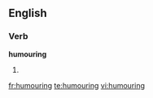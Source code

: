 ==English==

===Verb===
'''humouring'''

#{{present participle of|humour}}

[[fr:humouring]]
[[te:humouring]]
[[vi:humouring]]